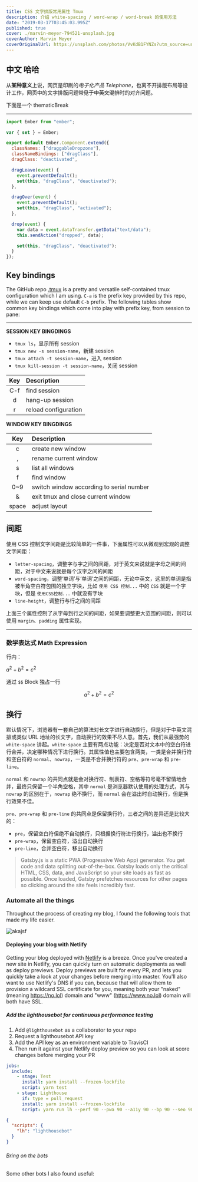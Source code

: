 ```yaml
---
title: CSS 文字排版常用属性 Tmux
description: 介绍 white-spacing / word-wrap / word-break 的使用方法
date: "2019-03-17T03:45:03.995Z"
published: true
cover: ./marvin-meyer-794521-unsplash.jpg
coverAuthor: Marvin Meyer
coverOriginalUrl: https://unsplash.com/photos/VvKdB1FYNZs?utm_source=unsplash&utm_medium=referral&utm_content=creditCopyText
---
```


## 中文 哈哈

从**某种意义**上说，网页是印刷的*电子化产品 Telephone*，也离不开排版布局等设计工作，网页中的文字排版问题~~常见于中英文混排~~时的对齐问题。

下面是一个 thematicBreak

---

```js
import Ember from "ember";

var { set } = Ember;

export default Ember.Component.extend({
  classNames: ["draggableDropzone"],
  classNameBindings: ["dragClass"],
  dragClass: "deactivated",

  dragLeave(event) {
    event.preventDefault();
    set(this, "dragClass", "deactivated");
  },

  dragOver(event) {
    event.preventDefault();
    set(this, "dragClass", "activated");
  },

  drop(event) {
    var data = event.dataTransfer.getData("text/data");
    this.sendAction("dropped", data);

    set(this, "dragClass", "deactivated");
  }
});
```

## Key bindings

The GitHub repo [.tmux](https://github.com/gpakosz/.tmux) is a pretty and versatile self-contained tmux configuration which I am using. `C-a` is the prefix key provided by this repo, while we can keep use default `C-b` prefix. The following tables show common key bindings which come into play with prefix key, from session to pane:

---

**SESSION KEY BINGDINGS**

- `tmux ls`，显示所有 session
- `tmux new -s session-name`，新建 session
- `tmux attach -t session-name`，进入 session
- `tmux kill-session -t session-name`，关闭 session

| Key | Description          |
| :-: | :------------------- |
| C-f | find session         |
|  d  | hang-up session      |
|  r  | reload configuration |

**WINDOW KEY BINGDINGS**

|  Key  | Description                              |
| :---: | :--------------------------------------- |
|   c   | create new window                        |
|   ,   | rename current window                    |
|   s   | list all windows                         |
|   f   | find window                              |
|  0~9  | switch window according to serial number |
|   &   | exit tmux and close current window       |
| space | adjust layout                            |

## 间距

使用 CSS 控制文字间距是比较简单的一件事，下面属性可以从微观到宏观的调整文字间距：

- `letter-spacing`，调整字与字之间的间距，对于英文来说就是字母之间的间距，对于中文来说就是每个汉字之间的间距
- `word-spacing`，调整‘单词’与‘单词’之间的间距，无论中英文，这里的单词是指被半角空白符包围的独立字块，比如 `使用 CSS 控制...` 中的 `CSS` 就是一个字块，但是 `使用CSS控制...` 中就没有字块
- `line-height`，调整行与行之间的间距

上面三个属性控制了从字母到行之间的间距，如果要调整更大范围的间距，则可以使用 `margin`、`padding` 属性实现。

---

### 数学表达式 Math Expression

行内：

$a^2 + b^2 = c^2$

通过 `$$` Block 独占一行

$$
a^2 + b^2 = c^2
$$

## 换行

默认情况下，浏览器有一套自己的算法对长文字进行自动换行，但是对于中英文混排或类似 URL 地址的长文字，自动换行的效果不尽人意。首先，我们从最强势的 `white-space` 讲起。`white-space` 主要有两点功能：决定是否对文本中的空白符进行合并，决定哪种情况下进行换行。其属性值也主要包含两类，一类是合并换行符和空白符的 `normal`、`nowrap`，一类是不合并换行符的 `pre`、`pre-wrap` 和 `pre-line`。

`normal` 和 `nowrap` 的共同点就是会对换行符、制表符、空格等符号毫不留情地合并，最终只保留一个半角空格，其中 `normal` 是浏览器默认使用的处理方式，其与 `nowrap` 的区别在于，`nowrap` 绝不换行，而 `normal` 会在溢出时自动换行，但是换行效果不佳。

`pre`、`pre-wrap` 和 `pre-line` 的共同点是保留换行符，三者之间的差异还是比较大的：

- `pre`，保留空白符但绝不自动换行，只根据换行符进行换行，溢出也不换行
- `pre-wrap`，保留空白符，溢出自动换行
- `pre-line`，合并空白符，移出自动换行

> Gatsby.js is a static PWA (Progressive Web App) generator. You get code and data splitting out-of-the-box. Gatsby loads only the critical HTML, CSS, data, and JavaScript so your site loads as fast as possible. Once loaded, Gatsby prefetches resources for other pages so clicking around the site feels incredibly fast.

### Automate all the things

Throughout the process of creating my blog, I found the following tools that made my life easier.

![akajsf](./v2.png)

#### Deploying your blog with Netlify

Getting your blog deployed with [Netlify](https://netlify.com) is a breeze. Once you've created a new site in Netlify, you can quickly turn on automatic deployments as well as deploy previews. Deploy previews are built for every PR, and lets you quickly take a look at your changes before merging into master. You'll also want to use Netlify's DNS if you can, because that will allow them to provision a wildcard SSL certificate for you, meaning both your "naked" (meaning https://no.lol) domain and "www" (https://www.no.lol) domain will both have SSL.

##### Add the lighthousebot for continuous performance testing

1. Add `@lighthousebot` as a collaborator to your repo
2. Request a lighthousebot API key
3. Add the API key as an environment variable to TravisCI
4. Then run it against your Netlify deploy preview so you can look at score changes before merging your PR

```yaml
jobs:
  include:
    - stage: Test
      install: yarn install --frozen-lockfile
      script: yarn test
    - stage: Lighthouse
      if: type = pull_request
      install: yarn install --frozen-lockfile
      script: yarn run lh --perf 90 --pwa 90 --a11y 90 --bp 90 --seo 90 "$(wait-for-netlify-preview)"
```

```json
{
  "scripts": {
    "lh": "lighthousebot"
  }
}
```

###### Bring on the bots

Some other bots I also found useful:
